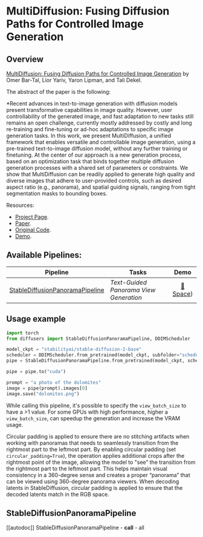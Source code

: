<!--Copyright 2023 The HuggingFace Team. All rights reserved.

Licensed under the Apache License, Version 2.0 (the "License"); you may not use this file except in compliance with
the License. You may obtain a copy of the License at

http://www.apache.org/licenses/LICENSE-2.0

Unless required by applicable law or agreed to in writing, software distributed under the License is distributed on
an "AS IS" BASIS, WITHOUT WARRANTIES OR CONDITIONS OF ANY KIND, either express or implied. See the License for the
specific language governing permissions and limitations under the License.
-->

# MultiDiffusion: Fusing Diffusion Paths for Controlled Image Generation

## Overview

[MultiDiffusion: Fusing Diffusion Paths for Controlled Image Generation](https://arxiv.org/abs/2302.08113) by Omer Bar-Tal, Lior Yariv, Yaron Lipman, and Tali Dekel.

The abstract of the paper is the following:

*Recent advances in text-to-image generation with diffusion models present transformative capabilities in image quality. However, user controllability of the generated image, and fast adaptation to new tasks still remains an open challenge, currently mostly addressed by costly and long re-training and fine-tuning or ad-hoc adaptations to specific image generation tasks. In this work, we present MultiDiffusion, a unified framework that enables versatile and controllable image generation, using a pre-trained text-to-image diffusion model, without any further training or finetuning. At the center of our approach is a new generation process, based on an optimization task that binds together multiple diffusion generation processes with a shared set of parameters or constraints. We show that MultiDiffusion can be readily applied to generate high quality and diverse images that adhere to user-provided controls, such as desired aspect ratio (e.g., panorama), and spatial guiding signals, ranging from tight segmentation masks to bounding boxes.

Resources:

* [Project Page](https://multidiffusion.github.io/).
* [Paper](https://arxiv.org/abs/2302.08113).
* [Original Code](https://github.com/omerbt/MultiDiffusion).
* [Demo](https://huggingface.co/spaces/weizmannscience/MultiDiffusion).

## Available Pipelines:

| Pipeline | Tasks | Demo
|---|---|:---:|
| [StableDiffusionPanoramaPipeline](https://github.com/huggingface/diffusers/blob/main/src/diffusers/pipelines/stable_diffusion/pipeline_stable_diffusion_panorama.py) | *Text-Guided Panorama View Generation* | [🤗 Space](https://huggingface.co/spaces/weizmannscience/MultiDiffusion)) |

<!-- TODO: add Colab -->

## Usage example

```python
import torch
from diffusers import StableDiffusionPanoramaPipeline, DDIMScheduler

model_ckpt = "stabilityai/stable-diffusion-2-base"
scheduler = DDIMScheduler.from_pretrained(model_ckpt, subfolder="scheduler")
pipe = StableDiffusionPanoramaPipeline.from_pretrained(model_ckpt, scheduler=scheduler, torch_dtype=torch.float16)

pipe = pipe.to("cuda")

prompt = "a photo of the dolomites"
image = pipe(prompt).images[0]
image.save("dolomites.png")
```

<Tip>

While calling this pipeline, it's possible to specify the `view_batch_size` to have a >1 value. 
For some GPUs with high performance, higher a `view_batch_size`, can speedup the generation
and increase the VRAM usage.

</Tip>

<Tip>

Circular padding is applied to ensure there are no stitching artifacts when working with 
panoramas that needs to seamlessly transition from the rightmost part to the leftmost part. 
By enabling circular padding (set `circular_padding=True`), the operation applies additional 
crops after the rightmost point of the image, allowing the model to "see” the transition 
from the rightmost part to the leftmost part. This helps maintain visual consistency in 
a 360-degree sense and creates a proper “panorama” that can be viewed using 360-degree 
panorama viewers. When decoding latents in StableDiffusion, circular padding is applied 
to ensure that the decoded latents match in the RGB space.

</Tip>

## StableDiffusionPanoramaPipeline
[[autodoc]] StableDiffusionPanoramaPipeline
	- __call__
	- all
